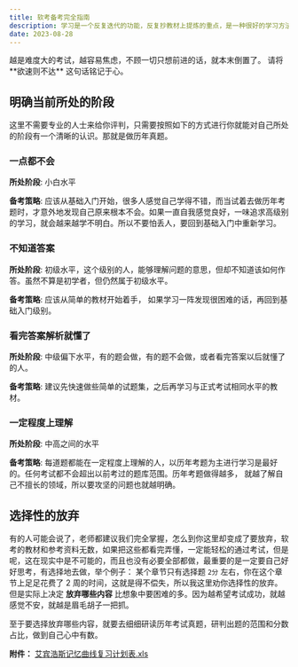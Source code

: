 ```yaml
---
title: 软考备考完全指南
description: 学习是一个反复迭代的功能，反复抄教材上提炼的重点，是一种很好的学习方法。学习、总结、提炼、反复练习，是学习的最佳方式。
date: 2023-08-28
---
```


<Callout type="success">
越是难度大的考试，越容易焦虑，不顾一切只想前进的话，就本末倒置了。 请将 **欲速则不达** 这句话铭记于心。

</Callout>

## 明确当前所处的阶段

这里不需要专业的人士来给你评判，只需要按照如下的方式进行你就能对自己所处的阶段有一个清晰的认识。那就是做历年真题。

### 一点都不会

**所处阶段**: 小白水平

**备考策略**: 应该从基础入门开始，很多人感觉自己学得不错，而当试着去做历年考题时，才意外地发现自己原来根本不会。如果一直自我感觉良好，一味追求高级别的学习，就会越来越学不明白。所以不要怕丢人，要回到基础入门中重新学习。

### 不知道答案

**所处阶段**: 初级水平，这个级别的人，能够理解问题的意思，但却不知道该如何作答。虽然不算是初学者，但仍然属于初级水平。

**备考策略**: 应该从简单的教材开始着手， 如果学习一阵发现很困难的话，再回到基础入门级别。

### 看完答案解析就懂了

**所处阶段**: 中级偏下水平，有的题会做，有的题不会做，或者看完答案以后就懂了的人。

**备考策略**: 建议先快速做些简单的试题集，之后再学习与正式考试相同水平的教材。

### 一定程度上理解

**所处阶段**: 中高之间的水平

**备考策略**: 每道题都能在一定程度上理解的人，以历年考题为主进行学习是最好的。任何考试都不会超出以前考过的题库范围。历年考题做得越多， 就越了解自己不擅长的领域，所以要攻坚的问题也就越明确。

## 选择性的放弃

有的人可能会说了，老师都建议我们完全掌握，怎么到你这里却变成了要放弃，软考的教材和参考资料无数，如果把这些都看完弄懂，一定能轻松的通过考试，但是呢，这在现实中是不可能的，而且也没有必要全部都做，最重要的是一定要自己好好思考，有选择地去做，举个例子：
某个章节只有选择题 `2分` 左右，你在这个章节上足足花费了 2 周的时间，这就是得不偿失，所以我这里劝你选择性的放弃。但是实际上决定 **放弃哪些内容** 比想象中要困难的多。因为越希望考试成功，就越感觉不安，就越是眉毛胡子一把抓。

至于要选择放弃哪些内容，就要去细细研读历年考试真题，研判出题的范围和分数占比，做到自己心中有数。

**附件：**
[艾宾浩斯记忆曲线复习计划表.xls](http://www.xuexili.com/uploads/soft/jiyili/Ebbinghaus.xls)
